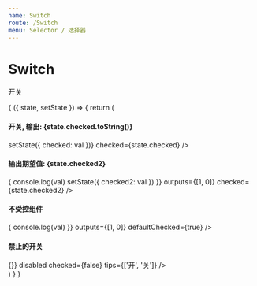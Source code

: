 ```yaml
---
name: Switch
route: /Switch
menu: Selector / 选择器
---
```



# Switch

开关

<PropsTable of={Switch} />

<Playground>
  <State initial={{
      checked: false,
      checked2: 0,
    }}>
    {
      ({ state, setState }) => {
        return (
          <div>
            <h4>开关, 输出: {state.checked.toString()}</h4>
            <Switch
              onChange={val => setState({
                checked: val
              })}
              checked={state.checked} />
            <h4>输出期望值: {state.checked2}</h4>
            <Switch
              onChange={val => {
                console.log(val)
                setState({
                  checked2: val
                })
              }}
              outputs={[1, 0]}
              checked={state.checked2} />
            <h4>不受控组件</h4>
            <Switch
              onChange={val => {
                console.log(val)
              }}
              outputs={[1, 0]}
              defaultChecked={true} />
            <h4>禁止的开关</h4>
            <Switch
              onChange={val => {}}
              disabled
              checked={false}
              tips={['开', '关']} />
          </div>
        )
      }
    }
  </State>
</Playground>
